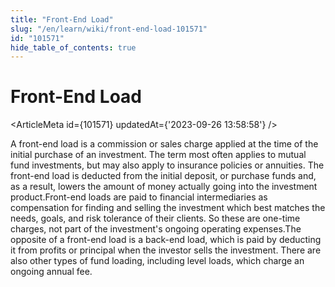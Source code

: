 ```yaml
---
title: "Front-End Load"
slug: "/en/learn/wiki/front-end-load-101571"
id: "101571"
hide_table_of_contents: true
---
```



# Front-End Load

<ArticleMeta id={101571} updatedAt={'2023-09-26 13:58:58'} />
<div className='border-solid border-b border-t-0 my-4 border-[var(--ifm-color-gray-300)]' />

A front-end load is a commission or sales charge applied at the time of the initial purchase of an investment. The term most often applies to mutual fund investments, but may also apply to insurance policies or annuities. The front-end load is deducted from the initial deposit, or purchase funds and, as a result, lowers the amount of money actually going into the investment product.Front-end loads are paid to financial intermediaries as compensation for finding and selling the investment which best matches the needs, goals, and risk tolerance of their clients. So these are one-time charges, not part of the investment's ongoing operating expenses.The opposite of a front-end load is a back-end load, which is paid by deducting it from profits or principal when the investor sells the investment. There are also other types of fund loading, including level loads, which charge an ongoing annual fee.
